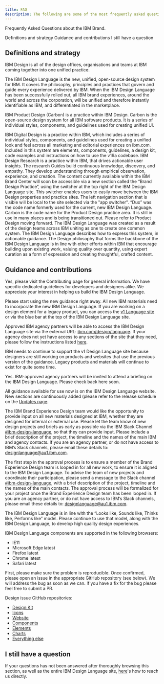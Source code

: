```yaml
---
title: FAQ
description: The following are some of the most frequently asked questions about the IBM Design Language. Please check back often, as new FAQs will be added to this list.
---
```


<PageDescription>

Frequently Asked Questions about the IBM Brand.

</PageDescription>

<AnchorLinks>
  <AnchorLink>Definitions and strategy</AnchorLink>
  <AnchorLink>Guidance and contributions</AnchorLink>
  <AnchorLink>I still have a question</AnchorLink>
</AnchorLinks>

## Definitions and strategy

<AccordionGroup>
<Accordion>
<AccordionItem title="What is IBM Design?">

IBM Design is all of the design offices, organisations and teams at IBM coming together into one unified practice.

</AccordionItem>

<AccordionItem title="What is the IBM Design Language?">

The IBM Design Language is the new, unified, open-source design system for IBM. It covers the philosophy, principles and practices that govern and guide every experience delivered by IBM. When the IBM Design Language has been successfully rolled out, all IBM brand experiences, around the world and across the corporation, will be unified and therefore instantly identifiable as IBM, and differentiated in the marketplace.

</AccordionItem>

<AccordionItem title="What is IBM Product Design (aka Carbon)?">

IBM Product Design (Carbon) is a practice within IBM Design. Carbon is the open-source design system for all IBM software products. It is a series of individual styles, components, and guidelines used for creating unified UI.

</AccordionItem>

<AccordionItem title="What is IBM Digital Design?">
IBM Digital Design is a practice within IBM, which includes a series of individual styles, components, and guidelines used for creating a unified look and feel across all marketing and editorial experiences on ibm.com. Included in this system are elements, components, guidelines, a design kit, code examples and instructions on how to use the v19a codebase.
</AccordionItem>

<AccordionItem title="What is IBM Design Research?">
IBM Design Research is a practice within IBM, that drives actionable user insights. The research Guides build continuous knowledge, discovery, and empathy. They develop understanding through empirical observation, experience, and creation.
</AccordionItem>

<AccordionItem title="How does the IBM Design Language site relate to the IBM Brand Center? ">
The content currently available within the IBM Brand Center will soon be accessible via a new section called the “Brand Design Practice”, using the switcher at the top right of the IBM Design Language site. This switcher enables users to easily move between the IBM Design properties and practice sites. The left navigation section that is visible will be local to the site selected via the "app switcher".
</AccordionItem>

<AccordionItem title="What happened to Duo?">
“Duo” was the code name formerly used for the current, new IBM Design Language.
</AccordionItem>

<AccordionItem title="What happened to Carbon?">
Carbon is the code name for the Product Design practice area. It is still in use in many places and is being transitioned out. Please refer to Product Design moving forward.
</AccordionItem>

<AccordionItem title="What is the business driver behind the creation of IBM Design Language? ">
The IBM Design Language was created as a result of the design teams across IBM uniting as one to create one common system. The IBM Design Language describes how to express this system, in actionable guidance.  The Design philosophy that forms the backbone of the IBM Design Language is in line with other efforts within IBM that encourage building upon existing work, valuing quality over quantity, using expert curation as a form of expression and creating thoughtful, crafted content.
</AccordionItem>

</Accordion>
</AccordionGroup>


##  Guidance and contributions

<AccordionGroup>
<Accordion>

<AccordionItem title="Can I contribute to the IBM Design Language, or practice areas (for example Product Design, Digital Design)?">

Yes, please visit the Contributing page for general information. We have specific dedicated guidelines for developers and designers alike. We appreciate your interest in helping us build the IBM Design Language.

</AccordionItem>

<AccordionItem title="When should we start using the new IBM Design Language guidance?">

Please start using the new guidance right away. All new IBM materials need to incorporate the new IBM Design Language. If you are working on a design element for a legacy product, you can access the [v1 Language site](https://www.ibm.com/design/v1/language/) or via the blue bar at the top of the IBM Design Language site.

</AccordionItem>

<AccordionItem title="How can my agency access the IBM Design Language guidance?">

Approved IBM agency partners will be able to access the IBM Design Language site via the external URL: [ibm.com/design/language](https://www.ibm.com/design/language/). If your agency does not yet have access to any sections of the site that they need, please follow the instructions listed [here](https://w3.ibm.com/design/language/partner-access/).

</AccordionItem>

<AccordionItem title="Why can I / my agency still access the old guidance at ibm.com/design/v1/language?">

IBM needs to continue to support the v1 Design Language site because designers are still working on products and websites that use the previous version of the guidance. Legacy products and materials will continue to exist for quite some time.

</AccordionItem>

<AccordionItem title="Will my agency be able to attend education on the new IBM Design Language? ">

Yes. IBM-approved agency partners will be invited to attend a briefing on the IBM Design Language. Please check back here soon.

</AccordionItem>

<AccordionItem title="When will more materials be available, for example to help us create new marketing collateral, create materials for an upcoming event, or redesign a local Brand Center?">

All guidance available for use now is on the IBM Design Language website. New sections are continuously added (please refer to the release schedule on the [Updates page]().

</AccordionItem>

<AccordionItem title="Does the IBM Brand Experience Design team need to see new materials designed at IBM?">

The IBM Brand Experience Design team would like the opportunity to provide input on all new materials designed at IBM, whether they are designed for internal or external use. Please let the team know of new design projects and briefs as early as possible via the IBM Slack Channel [#ibm-design-language](https://ibm-studios.slack.com/messages/C0U35LB2B), so that they can provide input. Please include a brief description of the project, the timeline and the names of the main IBM and agency contacts. If you are an agency partner, or do not have access to IBM’s Slack channels, please email these details to: [designlanguage@au1.ibm.com]().

</AccordionItem>

<AccordionItem title="What is the approvals process for new design work now?">

The first step in the approval process is to ensure a member of the Brand Experience Design team is looped in for all new work, to ensure it is aligned to the IBM Design Language. To advise the team of new projects and coordinate their participation, please send a message to the Slack channel [#ibm-design-language](https://ibm-studios.slack.com/messages/C0U35LB2B), with a brief description of the project, timeline and the names of the main contacts. The approval process will be formalized for your project once the Brand Experience Design team has been looped in. If you are an agency partner, or do not have access to IBM’s Slack channels, please email these details to: [designlanguage@au1.ibm.com]().

</AccordionItem>

<AccordionItem title="Are we still using the “Looks like, Sounds like, Thinks like, Performs like” model for authoring / authorizing content designed at IBM, or has this been superseded by IBM Design Language?">

The IBM Design Language is in line with the “Looks like, Sounds like, Thinks like, Performs like” model. Please continue to use that model, along with the IBM Design Language, to develop high quality design experiences.

</AccordionItem>


<AccordionItem title="Which browsers are supported?">

IBM Design Language components are supported in the following browsers:
- IE11
- Microsoft Edge latest
- Firefox latest
- Chrome latest
- Safari latest

</AccordionItem>

<AccordionItem title="I see a bug. How do I report it?">

First, please make sure the problem is reproducible. Once confirmed, please open an issue in the appropriate GitHub repository (see below). We will address the bug as soon as we can. If you have a fix for the bug please feel free to submit a PR.

Design issue GitHub repositories:


- [Design Kit](https://github.com/carbon-design-system/carbon-design-kit/issues/new)
- [Icons](https://github.com/carbon-design-system/carbon-icons/issues/new)
- [Website](https://github.com/carbon-design-system/carbon-website/issues/new/choose)
- [Components](https://github.com/carbon-design-system/carbon/issues/new/choose)
- [Elements](https://github.com/carbon-design-system/carbon/issues/new/choose)
- [Charts](https://github.com/carbon-design-system/carbon-charts/issues/new)
- [Everything else](https://github.com/carbon-design-system/issue-tracking/issues/new)

</AccordionItem>

</Accordion>
</AccordionGroup>

## I still have a question

If your questions has not been answered after thoroughly browsing this section, as well as the entire IBM Design Language site, [here]()'s how to reach us directly.